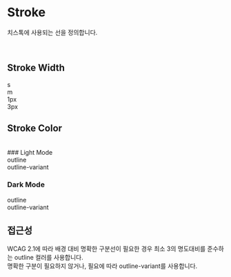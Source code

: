 
<Meta title="Token/Stroke" />

<br />
<br />
<br />
<br />

# Stroke

치스톡에 사용되는 선을 정의합니다.

<br />

## **Stroke Width**

<Canvas withSource="none">
  <div className="flex gap-2xl ml-xl">
    <div className="flex flex-col gap-l">
      <div className="flex items-center h-[48px] text-headline3 font-bold">s</div>
      <div className="flex items-center h-[48px] text-headline3 font-bold">m</div>
    </div>
    <div className="flex flex-col gap-l">
      <div className="flex items-center h-[48px] text-headline3">1px</div>
      <div className="flex items-center h-[48px] text-headline3">3px</div>
    </div>
    <div className="flex flex-col gap-l">
      <div className="flex gap-2xl items-center h-[48px]">
        <div className="w-[480px] border-t-s border-[#3B5F97]" />
      </div>
      <div className="flex gap-2xl items-center h-[48px]">
        <div className="w-[480px] border-t-m border-[#3B5F97]" />
      </div>
    </div>
  </div>
</Canvas>

## **Stroke Color**

<br />
### Light Mode

<Canvas withSource="none">
  <div className="flex gap-2xl ml-xl">
    <div className="flex flex-col gap-l">
      <div className="flex items-center h-[48px] text-headline3 font-bold">outline</div>
      <div className="flex items-center h-[48px] text-headline3 font-bold">outline-variant</div>
    </div>
    <div className="flex flex-col gap-l">
      <div className="flex gap-2xl items-center h-[48px]">
        <div className="w-[480px] border-t-m border-[#3B5F97]" />
      </div>
      <div class="flex gap-2xl items-center h-[48px]">
        <div class="w-[480px] border-t-m border-[#CED9E8]" />
      </div>
    </div>
  </div>
</Canvas>

### Dark Mode

<Canvas withSource="none">
  <div className="flex gap-2xl ml-xl">
    <div className="flex flex-col gap-l">
      <div className="flex items-center h-[48px] text-headline3 font-bold">outline</div>
      <div className="flex items-center h-[48px] text-headline3 font-bold">outline-variant</div>
    </div>
    <div className="flex flex-col gap-l">
      <div className="flex gap-2xl items-center h-[48px]">
        <div className="w-[480px] border-t-m border-[#88A4C8]" />
      </div>
      <div class="flex gap-2xl items-center h-[48px]">
        <div class="w-[480px] border-t-m border-[#2A3F5B]" />
      </div>
    </div>
  </div>
</Canvas>

## **접근성**

WCAG 2.1에 따라 배경 대비 명확한 구분선이 필요한 경우 최소 3의 명도대비를 준수하는 outline 컬러를 사용합니다.  
명확한 구분이 필요하지 않거나, 필요에 따라 outline-variant를 사용합니다.

<br />
<br />
